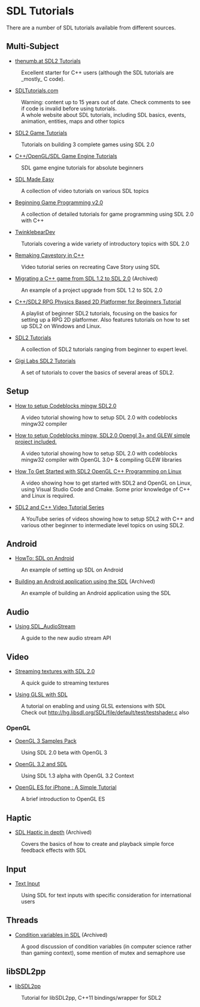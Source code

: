 = SDL Tutorials =
There are a number of SDL tutorials available from different sources.


== Multi-Subject ==

* [https://thenumb.at/cpp-course/index.html#sdl thenumb.at SDL2 Tutorials]
: Excellent starter for C++ users (although the SDL tutorials are _mostly_ C code).

* [http://www.sdltutorials.com/ SDLTutorials.com]  
: Warning: content up to 15 years out of date.  Check comments to see if code is invalid before using tutorials.
: A whole website about SDL tutorials, including SDL basics, events, animation, entities, maps and other topics

* [https://www.parallelrealities.co.uk/tutorials/ SDL2 Game Tutorials]
: Tutorials on building 3 complete games using SDL 2.0

* [https://www.reddit.com/r/learnprogramming/comments/2ebfn1/copenglsdl_game_engine_tutorials_for_an_absolute/ C++/OpenGL/SDL Game Engine Tutorials]
: SDL game engine tutorials for absolute beginners

* [https://www.youtube.com/playlist?list=PLHJE4y54mpC5_eEz9gCqIkNpU-n_2eyNt SDL Made Easy]
: A collection of video tutorials on various SDL topics

* [http://lazyfoo.net/tutorials/SDL/index.php Beginning Game Programming v2.0]
: A collection of detailed tutorials for game programming using SDL 2.0 with C++

* [http://twinklebear.github.io/pages/sdl2/ TwinklebearDev]
: Tutorials covering a wide variety of introductory topics with SDL 2.0

* [https://www.youtube.com/watch?v=ETvApbD5xRo&list=PLNOBk_id22bw6LXhrGfhVwqQIa-M2MsLa Remaking Cavestory in C++]
: Video tutorial series on recreating Cave Story using SDL

* [https://web.archive.org/web/20180117074719/http://blog.stuff-o-matic.com/post/2013/09/15/ASGP-s-Android-Port-Part-II%3A-from-SDL-1.2-to-SDL-2%2e Migrating a C++ game from SDL 1.2 to SDL 2.0] (Archived)
: An example of a project upgrade from SDL 1.2 to SDL 2.0

* [https://www.youtube.com/playlist?list=PL2RPjWnJduNmXHRYwdtublIPdlqocBoLS C++/SDL2 RPG Physics Based 2D Platformer for Beginners Tutorial]
: A playlist of beginner SDL2 tutorials, focusing on the basics for setting up a RPG 2D platformer. Also features tutorials on how to set up SDL2 on Windows and Linux.

* [https://glusoft.com/sdl2-tutorials/ SDL2 Tutorials]
: A collection of SDL2 tutorials ranging from beginner to expert level.

* [https://gigi.nullneuron.net/gigilabs/writing/sdl2-tutorials/ Gigi Labs SDL2 Tutorials]
: A set of tutorials to cover the basics of several areas of SDL2.

== Setup ==
* [https://www.youtube.com/watch?v=wWGtuc5uqF4 How to setup Codeblocks mingw SDL2.0]
: A video tutorial showing how to setup SDL 2.0 with codeblocks mingw32 compiler

* [https://www.youtube.com/watch?v=UwpZOwT9nVc How to setup Codeblocks mingw, SDL2.0 Opengl 3+ and GLEW simple project included.]
: A video tutorial showing how to setup SDL 2.0 with codeblocks mingw32 compiler with OpenGL 3.0+ & compiling GLEW libraries

* [https://www.youtube.com/watch?v=JXdqh0INIBI How To Get Started with SDL2 OpenGL C++ Programming on Linux]
: A video showing how to get started with SDL2 and OpenGL on Linux, using Visual Studio Code and Cmake. Some prior knowledge of C++ and Linux is required.

* [https://www.youtube.com/playlist?list=PLvv0ScY6vfd-p1gSnbQhY7vMe2rng0IL0 SDL2 and C++ Video Tutorial Series]
: A YouTube series of videos showing how to setup SDL2 with C++ and various other beginner to intermediate level topics on using SDL2.
== Android ==

* [http://www.dinomage.com/2013/01/howto-sdl-on-android/ HowTo: SDL on Android]
: An example of setting up SDL on Android

* [https://web.archive.org/web/20180127022200/http://blog.stuff-o-matic.com/post/2013/10/20/ASGP-s-Android-Port-Part-IV%3A-building-the-APK Building an Android application using the SDL] (Archived)
: An example of building an Android application using the SDL

== Audio ==

* [[Tutorials-AudioStream|Using SDL_AudioStream]]
: A guide to the new audio stream API

== Video ==

* [http://slouken.blogspot.com/2011/02/streaming-textures-with-sdl-13.html Streaming textures with SDL 2.0]
: A quick guide to streaming textures

* [http://rainwarrior.ca/dragon/sdl_glsl.html Using GLSL with SDL]
: A tutorial on enabling and using GLSL extensions with SDL
: Check out http://hg.libsdl.org/SDL/file/default/test/testshader.c also

=== OpenGL ===
* [http://www.g-truc.net/post-0204.html OpenGL 3 Samples Pack]
: Using SDL 2.0 beta with OpenGL 3

* [http://www.opengl.org/wiki/Tutorial1:_Creating_a_Cross_Platform_OpenGL_3.2_Context_in_SDL_(C_/_SDL) OpenGL 3.2 and SDL]
: Using SDL 1.3 alpha with OpenGL 3.2 Context

* [http://iphonesdkdev.blogspot.com/2009/04/opengl-es-for-iphone-simple-tutorial.html OpenGL ES for iPhone : A Simple Tutorial]
: A brief introduction to OpenGL ES

== Haptic ==

* [https://web.archive.org/web/20130728040700/http://bobbens.dyndns.org/journal/2010/sdl_haptic SDL Haptic in depth] (Archived)
: Covers the basics of how to create and playback simple force feedback effects with SDL

== Input ==

* [[Tutorials-TextInput|Text Input]]
: Using SDL for text inputs with specific consideration for international users

== Threads ==

* [https://web.archive.org/web/20180625073639/http://ansuz.sooke.bc.ca/software/sdl-condvars.php Condition variables in SDL] (Archived)
: A good discussion of condition variables (in computer science rather than gaming context), some mention of mutex and semaphore use

== libSDL2pp ==

* [https://github.com/libSDL2pp/libSDL2pp-tutorial libSDL2pp]
: Tutorial for libSDL2pp, C++11 bindings/wrapper for SDL2

